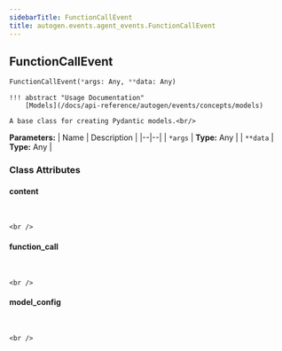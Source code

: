 ```yaml
---
sidebarTitle: FunctionCallEvent
title: autogen.events.agent_events.FunctionCallEvent
---
```

<h2 id="autogen.events.agent_events.FunctionCallEvent" class="doc doc-heading">
    <code class="doc-symbol doc-symbol-heading doc-symbol-class"></code>
    <span class="doc doc-object-name doc-class-name">FunctionCallEvent</span>
</h2>

```python
FunctionCallEvent(*args: Any, **data: Any)
```

    !!! abstract "Usage Documentation"
        [Models](/docs/api-reference/autogen/events/concepts/models)
    
    A base class for creating Pydantic models.<br/>

<b>Parameters:</b>
| Name | Description |
|--|--|
| `*args` | **Type:** Any |
| `**data` | **Type:** Any |

### Class Attributes

<code class="doc-symbol doc-symbol-heading doc-symbol-attribute"></code>
#### content
<br />

    <br />

<code class="doc-symbol doc-symbol-heading doc-symbol-attribute"></code>
#### function_call
<br />

    <br />

<code class="doc-symbol doc-symbol-heading doc-symbol-attribute"></code>
#### model_config
<br />

    <br />